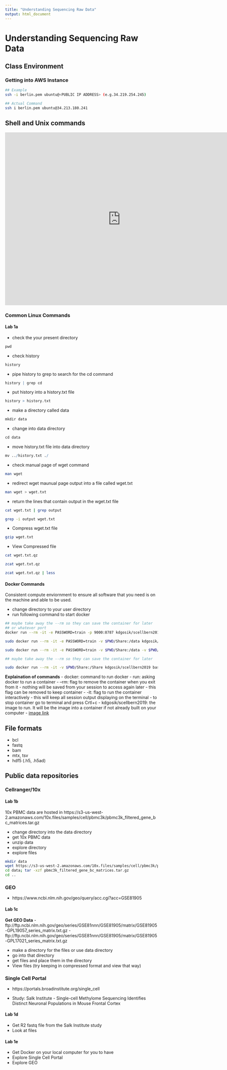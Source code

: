 ```yaml
---
title: "Understanding Sequencing Raw Data"
output: html_document
---
```


# Understanding Sequencing Raw Data

## Class Environment

### Getting into AWS Instance

```bash
## Example
ssh -i berlin.pem ubuntu@<PUBLIC IP ADDRESS> (e.g.34.219.254.245)

## Actual Command
ssh i berlin.pem ubuntu@34.213.180.241
```

<!--
### Rstudio

```bash
## maybe take away the --rm so they can save the container for later
## or whatever port
docker run --rm -it -e PASSWORD=train -p 9000:8787 kdgosik/scellbern2019

sudo docker run --rm -it -e PASSWORD=train -v $PWD/Share:/data -v $PWD/userfolders/Dana:/mydir kdgosik/scellbern2019
```
-->

## Shell and Unix commands
<iframe src="https://docs.google.com/presentation/d/e/2PACX-1vSavPAPY3WXe2EiqaRXJmAajFTeGcRbD1qJq4Sp4YlcF1_m7I1X89D1uC-8jDDGinqFLNO2oJNALbNx/embed?start=false&loop=false&delayms=3000" frameborder="0" width="760" height="569" allowfullscreen="true" mozallowfullscreen="true" webkitallowfullscreen="true"></iframe>


### Common Linux Commands

#### Lab 1a

  - check the your present directory
```r
pwd
```

  - check history
```r
history
```

  - pipe history to grep to search for the cd command
```r
history | grep cd
```

  - put history into a history.txt file
```r
history > history.txt
```

  - make a directory called data
```r
mkdir data
```

  - change into data directory
```r
cd data
```

  - move history.txt file into data directory
```r
mv ../history.txt ./
```

  - check manual page of wget command
```bash
man wget
```

  - redirect wget maunual page output into a file called wget.txt
```bash
man wget > wget.txt
```

  - return the lines that contain output in the wget.txt file
```bash
cat wget.txt | grep output
```

```bash
grep -i output wget.txt
```

  - Compress wget.txt file
```bash
gzip wget.txt
```

  - View Compressed file
```bash
cat wget.txt.qz
```
  

```bash
zcat wget.txt.qz
```


```bash
zcat wget.txt.qz | less
```





#### Docker Commands

Consistent compute enviornment to ensure all software that you need is on the machine and able to be used. 

  - change directory to your user directory
  - run following command to start docker

```bash
## maybe take away the --rm so they can save the container for later
## or whatever port
docker run --rm -it -e PASSWORD=train -p 9000:8787 kdgosik/scellbern2019 bash

sudo docker run --rm -it -e PASSWORD=train -v $PWD/Share:/data kdgosik/scellbern2019 bash

sudo docker run --rm -it -e PASSWORD=train -v $PWD/Share:/data -v $PWD/userfolders/Dana:/mydir kdgosik/scellbern2019 bash
```

```bash
## maybe take away the --rm so they can save the container for later

sudo docker run --rm -it -v $PWD/Share:/Share kdgosik/scellbern2019 bash
```

**Explaination of commands**
  - docker: command to run docker
  - run: asking docker to run a container
  - --rm: flag to remove the container when you exit from it
      - nothing will be saved from your session to access again later
      - this flag can be removed to keep container
  - -it: flag to run the container interactively
    - this will keep all session output displaying on the terminal
    - to stop container go to terminal and press Crtl+c
  - kdgosik/scellbern2019: the image to run.  It will be the image into a container if not already built on your computer
    - [image link](https://hub.docker.com/r/kdgosik/scellbern2019)


## File formats

  - bcl
  - fastq
  - bam
  - mtx, tsv
  - hdf5 (.h5, .h5ad)

## Public data repositories

### Cellranger/10x

#### Lab 1b

10x PBMC data are hosted in https://s3-us-west-2.amazonaws.com/10x.files/samples/cell/pbmc3k/pbmc3k_filtered_gene_bc_matrices.tar.gz


  - change directory into the data directory
  - get 10x PBMC data
  - unzip data
  - explore directory
  - explore files


```bash
mkdir data
wget https://s3-us-west-2.amazonaws.com/10x.files/samples/cell/pbmc3k/pbmc3k_filtered_gene_bc_matrices.tar.gz -O data/pbmc3k_filtered_gene_bc_matrices.tar.gz
cd data; tar -xzf pbmc3k_filtered_gene_bc_matrices.tar.gz
cd ..
```




### GEO

 - https://www.ncbi.nlm.nih.gov/geo/query/acc.cgi?acc=GSE81905


#### Lab 1c

**Get GEO Data**
  - ftp://ftp.ncbi.nlm.nih.gov/geo/series/GSE81nnn/GSE81905/matrix/GSE81905-GPL19057_series_matrix.txt.gz
  - ftp://ftp.ncbi.nlm.nih.gov/geo/series/GSE81nnn/GSE81905/matrix/GSE81905-GPL17021_series_matrix.txt.gz


 - make a directory for the files or use data directory
 - go into that directory
 - get files and place them in the directory
 - View files (try keeping in compressed format and view that way)
 
 
### Single Cell Portal

  - https://portals.broadinstitute.org/single_cell

  - Study: Salk Institute - Single-cell Methylome Sequencing Identifies Distinct Neuronal Populations in Mouse Frontal Cortex

#### Lab 1d

  - Get R2 fastq file from the Salk Institute study 
  - Look at files
  
  
#### Lab 1e

  - Get Docker on your local computer for you to have 
  - Explore Single Cell Portal
  - Explore GEO
